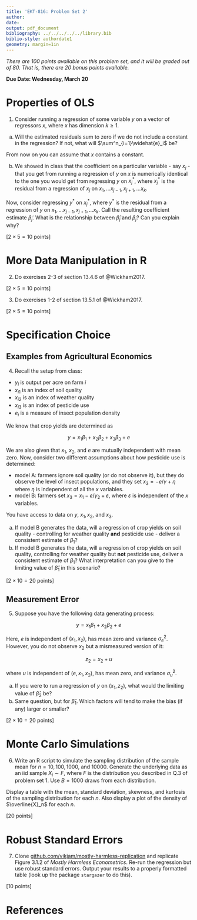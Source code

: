 ```yaml
---
title: 'EKT-816: Problem Set 2'
author:
date: 
output: pdf_document
bibliography: ../../../../../library.bib
biblio-style: authordate1
geometry: margin=1in
---
```

_There are 100 points available on this problem set, and it will be graded out of 80. That is, there are 20 bonus points available._

**Due Date: Wednesday, March 20** 

# Properties of OLS

1. Consider running a regression of some variable $y$ on a vector of regressors $x$, where $x$ has dimension $k \geq 1$.

(a) Will the estimated residuals sum to zero if we do not include a constant in the regression? If not, what will $\sum^n_{i=1}\widehat{e}_i$ be?

From now on you can assume that $x$ contains a constant.

(b) We showed in class that the coefficient on a particular variable - say $x_j$ - that you get from running a regression of $y$ on $x$ is numerically identical to the one you would get from regressing $y$ on $x^*_j$, where $x^*_j$ is the residual from a regression of $x_j$ on $x_1, \ldots x_{j-1}, x_{j+1}, \ldots x_k$. 

Now, consider regressing $y^*$ on $x_j^*$, where $y^*$ is the residual from a regression of $y$ on $x_1, \ldots x_{j-1}, x_{j+1}, \ldots x_k$. Call the resulting coefficient estimate $\widetilde{\beta}_j$. What is the relationship between $\widehat{\beta}_j$ and $\widetilde{\beta}_j$? Can you explain why?

\hfill [$2 \times 5 = 10$ points]

# More Data Manipulation in R

2. Do exercises 2-3 of section 13.4.6 of @Wickham2017.

\hfill [$2 \times 5 = 10$ points]

3. Do exercises 1-2 of section 13.5.1 of @Wickham2017.

\hfill [$2 \times 5 = 10$ points]

# Specification Choice

## Examples from Agricultural Economics

4. Recall the setup from class:

- $y_i$ is output per acre on farm $i$
- $x_{i1}$ is an index of soil quality
- $x_{i2}$ is an index of weather quality
- $x_{i3}$ is an index of pesticide use
- $e_i$ is a measure of insect population density

We know that crop yields are determined as

$$
y = x_1\beta_1 + x_2\beta_2 + x_3\beta_3 + e
$$

We are also given that $x_1$, $x_2$, and $e$ are mutually independent with mean zero. Now, consider two different assumptions about how pesticide use is determined:

- model A: farmers ignore soil quality (or do not observe it), but they do observe the level of insect populations, and they set $x_3 = -e/\gamma + \eta$ where $\eta$ is independent of all the $x$ variables.
- model B: farmers set $x_3 = x_1 - e/\gamma_2 + \varepsilon$, where $\varepsilon$ is independent of the $x$ variables.

You have access to data on $y$, $x_1, x_2$, and $x_3$.

(a) If model B generates the data, will a regression of crop yields on soil quality - controlling for weather quality **and** pesticide use - deliver a consistent estimate of $\beta_1$?
(b) If model B generates the data, will a regression of crop yields on soil quality, controlling for weather quality but **not** pesticide use, deliver a consistent estimate of $\beta_1$? What interpretation can you give to the limiting value of $\widehat{\beta}_1$ in this scenario?

\hfill [$2 \times 10 = 20$ points]

## Measurement Error

5. Suppose you have the following data generating process:

$$
y = x_1\beta_1 + x_2\beta_2 + e
$$

Here, $e$ is independent of $(x_1, x_2)$, has mean zero and variance $\sigma^2_e$. However, you do not observe $x_2$ but a mismeasured version of it:

$$
z_2 = x_2 + u
$$

where $u$ is independent of $(e, x_1, x_2)$, has mean zero, and variance $\sigma^2_u$. 

(a) If you were to run a regression of $y$ on $(x_1, z_2)$, what would the limiting value of $\widehat{\beta}_2$ be? 
(b) Same question, but for $\widehat{\beta}_1$. Which factors will tend to make the bias (if any) larger or smaller?

\hfill [$2 \times 10 = 20$ points]

# Monte Carlo Simulations

6. Write an R script to simulate the sampling distribution of the sample mean for $n = 10, 100, 1000$, and $10 000$. Generate the underlying data as an iid sample $X_i \sim F$, where $F$ is the distribution you described in Q.3 of problem set 1. Use $B = 1000$ draws from each distribution.

Display a table with the mean, standard deviation, skewness, and kurtosis of the sampling distribution for each $n$. Also display a plot of the density of $\overline{X}_n$ for each $n$.

\hfill [20 points]

# Robust Standard Errors 

7. Clone [github.com/vikjam/mostly-harmless-replication](https://github.com/vikjam/mostly-harmless-replication) and replicate Figure 3.1.2 of _Mostly Harmless Econometrics_. Re-run the regression but use robust standard errors. Output your results to a properly formatted table (look up the package `stargazer` to do this). 

\hfill [10 points]

# References
